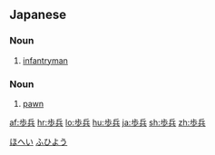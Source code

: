 {{also|步兵}}
==Japanese==
{{ja-kanjitab|ほ|へい|yomi=o}}

===Noun===
{{ja-noun|ほへい}}

# [[infantryman]]

{{ja-kanjitab|ふ|ひょう|yomi=o}}

===Noun===
{{ja-noun|ふひょう|hhira=ふひやう}}

# {{lb|ja|shogi}} [[pawn]]

[[Category:ja:Military|ほへい]]
[[Category:ja:Shogi|ふひよう]]

[[af:歩兵]]
[[hr:歩兵]]
[[lo:歩兵]]
[[hu:歩兵]]
[[ja:歩兵]]
[[sh:歩兵]]
[[zh:歩兵]]